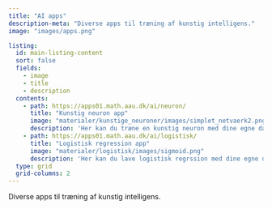 ```yaml
---
title: "AI apps"
description-meta: "Diverse apps til træning af kunstig intelligens."
image: "images/apps.png"

listing:
  id: main-listing-content
  sort: false
  fields: 
    - image
    - title
    - description
  contents: 
    - path: https://apps01.math.aau.dk/ai/neuron/
      title: "Kunstig neuron app"
      image: "materialer/kunstige_neuroner/images/simplet_netvaerk2.png"
      description: 'Her kan du træne en kunstig neuron med dine egne data. Der er mulighed for at vælge forskellige aktiveringsfunktioner og forskellige tabsfunktioner.'
    - path: https://apps01.math.aau.dk/ai/logistisk/
      title: "Logistisk regression app"
      image: "materialer/logistisk/images/sigmoid.png"
      description: 'Her kan du lave logistisk regrssion med dine egne data.'
  type: grid 
  grid-columns: 2
---
```


Diverse apps til træning af kunstig intelligens.

::: {#main-listing-content}
:::

